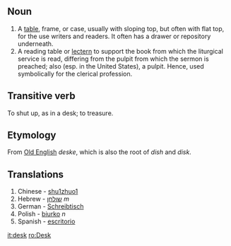 ==Noun== 

# A [[table]], frame, or case, usually with sloping top, but often with flat top, for the use writers and readers. It often has a drawer or repository underneath.
# A reading table or [[lectern]] to support the book from which the liturgical service is read, differing from the pulpit from which the sermon is preached; also (esp. in the United States), a pulpit. Hence, used symbolically for the clerical profession.

==Transitive verb==
To shut up, as in a desk; to treasure.

==Etymology==
From [[Old English]] ''deske'', which is also the root of ''dish'' and ''disk''.

==Translations==
# Chinese - [[shu1zhuo1]]
# Hebrew - [[שולחן]] ''m''
# German - [[Schreibtisch]]
# Polish - [[biurko]] ''n''
# Spanish - [[escritorio]]

[[it:desk]]
[[ro:Desk]]
